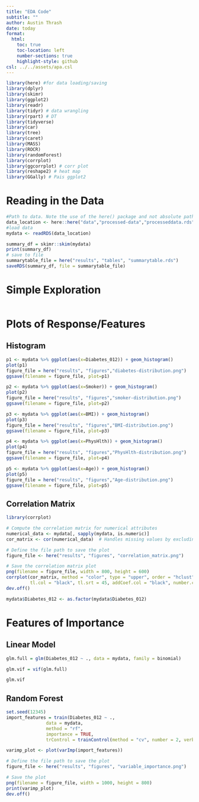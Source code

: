 ```yaml
---
title: "EDA Code"
subtitle: ""
author: Austin Thrash
date: today
format:
  html:
    toc: true
    toc-location: left
    number-sections: true
    highlight-style: github
csl: ../../assets/apa.csl
---
```


```r
library(here) #for data loading/saving
library(dplyr)
library(skimr)
library(ggplot2)
library(readr)
library(tidyr) # data wrangling
library(rpart) # DT
library(tidyverse)
library(car)
library(tree)
library(caret)
library(MASS)
library(ROCR)
library(randomForest)
library(corrplot)
library(ggcorrplot) # corr plot
library(reshape2) # heat map
library(GGally) # Pais ggplot2
```

# Reading in the Data

```r
#Path to data. Note the use of the here() package and not absolute paths
data_location <- here::here("data","processed-data","processeddata.rds")
#load data
mydata <- readRDS(data_location)
```

```r
summary_df = skimr::skim(mydata)
print(summary_df)
# save to file
summarytable_file = here("results", "tables", "summarytable.rds")
saveRDS(summary_df, file = summarytable_file)
```

# Simple Exploration

```r

```

# Plots of Response/Features

## Histogram

```r
p1 <- mydata %>% ggplot(aes(x=Diabetes_012)) + geom_histogram() 
plot(p1)
figure_file = here("results", "figures","diabetes-distribution.png")
ggsave(filename = figure_file, plot=p1) 
```

```r
p2 <- mydata %>% ggplot(aes(x=Smoker)) + geom_histogram() 
plot(p2)
figure_file = here("results", "figures","smoker-distribution.png")
ggsave(filename = figure_file, plot=p2) 
```

```r
p3 <- mydata %>% ggplot(aes(x=BMI)) + geom_histogram() 
plot(p3)
figure_file = here("results", "figures","BMI-distribution.png")
ggsave(filename = figure_file, plot=p3) 
```

```r
p4 <- mydata %>% ggplot(aes(x=PhysHlth)) + geom_histogram() 
plot(p4)
figure_file = here("results", "figures","PhysHlth-distribution.png")
ggsave(filename = figure_file, plot=p4) 
```

```r
p5 <- mydata %>% ggplot(aes(x=Age)) + geom_histogram() 
plot(p5)
figure_file = here("results", "figures","Age-distribution.png")
ggsave(filename = figure_file, plot=p5) 
```

## Correlation Matrix

```r
library(corrplot)

# Compute the correlation matrix for numerical attributes
numerical_data <- mydata[, sapply(mydata, is.numeric)]
cor_matrix <- cor(numerical_data)  # Handles missing values by excluding them

# Define the file path to save the plot
figure_file <- here("results", "figures", "correlation_matrix.png")

# Save the correlation matrix plot
png(filename = figure_file, width = 800, height = 600)
corrplot(cor_matrix, method = "color", type = "upper", order = "hclust",
         tl.col = "black", tl.srt = 45, addCoef.col = "black", number.cex = 0.5)
dev.off()
```

```r
mydata$Diabetes_012 <- as.factor(mydata$Diabetes_012)
```

# Features of Importance

## Linear Model

```r
glm.full = glm(Diabetes_012 ~ ., data = mydata, family = binomial)

glm.vif = vif(glm.full)

glm.vif
```

## Random Forest

```r
set.seed(12345)
import_features = train(Diabetes_012 ~ ., 
               data = mydata, 
               method = "rf", 
               importance = TRUE, 
               trControl = trainControl(method = "cv", number = 2, verbose = TRUE))
```

```r
varimp_plot <- plot(varImp(import_features))

# Define the file path to save the plot
figure_file <- here("results", "figures", "variable_importance.png")

# Save the plot
png(filename = figure_file, width = 1000, height = 800)
print(varimp_plot)
dev.off()
```
